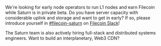 We're looking for early node operators to run L1 nodes and earn Filecoin while Saturn is in private beta. Do you have server capacity with considerable uplink and storage and want to get in early? If so, please introduce yourself in <a href="https://filecoinproject.slack.com/archives/C03DH0BL02E">#filecoin-saturn</a> on <a href="https://filecoin.io/slack" target="_blank">Filecoin Slack</a>!

The Saturn team is also actively hiring full-stack and distributed systems engineers. Want to build an interplanetary, Web3 CDN?